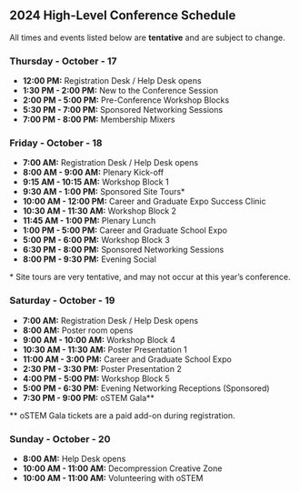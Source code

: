 
<SiteLayout title="Schedule" accent="nav-green">
<br />

<div className="font-bold text-nav-green">

## 2024 High-Level Conference Schedule

</div>

All times and events listed below are **tentative** and are subject to change.

<div className="text-teal-700 dark:text-teal-300">

### Thursday - October - 17

</div>

- **12:00 PM:** Registration Desk / Help Desk opens
- **1:30 PM - 2:00 PM:** New to the Conference Session
- **2:00 PM - 5:00 PM:** Pre-Conference Workshop Blocks 
- **5:30 PM - 7:00 PM:** Sponsored Networking Sessions
- **7:00 PM - 8:00 PM:** Membership Mixers

<div className="text-nav-blue">

### Friday - October - 18

</div>

- **7:00 AM:** Registration Desk / Help Desk opens
- **8:00 AM - 9:00 AM:** Plenary Kick-off
- **9:15 AM - 10:15 AM:** Workshop Block 1
- **9:30 AM - 1:00 PM:** Sponsored Site Tours\*
- **10:00 AM - 12:00 PM:** Career and Graduate Expo Success Clinic
- **10:30 AM - 11:30 AM:** Workshop Block 2
- **11:45 AM - 1:00 PM:** Plenary Lunch
- **1:00 PM - 5:00 PM:** Career and Graduate School Expo
- **5:00 PM - 6:00 PM:** Workshop Block 3
- **6:30 PM - 8:00 PM:** Sponsored Networking Sessions
- **8:00 PM - 9:30 PM:** Evening Social 

\* Site tours are very tentative, and may not occur at this year’s conference.

<div className="text-indigo-700 dark:text-indigo-300">

### Saturday - October - 19

</div>

- **7:00 AM:** Registration Desk / Help Desk opens
- **8:00 AM:**  Poster room opens
- **9:00 AM - 10:00 AM:** Workshop Block 4
- **10:30 AM - 11:30 AM:** Poster Presentation 1
- **11:00 AM - 3:00 PM:** Career and Graduate School Expo
- **2:30 PM - 3:30 PM:** Poster Presentation 2
- **4:00 PM - 5:00 PM:** Workshop Block 5
- **5:00 PM - 6:30 PM:** Evening Networking Receptions (Sponsored)
- **7:30 PM - 9:00 PM:** oSTEM Gala\*\*

\*\* oSTEM Gala tickets are a paid add-on during registration.

<div className="text-nav-purple">

### Sunday - October - 20

</div>

- **8:00 AM:** Help Desk opens
- **10:00 AM - 11:00 AM:** Decompression Creative Zone 
- **10:00 AM - 11:00 AM:** Volunteering with oSTEM

</SiteLayout>
